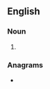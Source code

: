 ==English==

===Noun===
{{head|en|noun plural form}}

# {{plural of|gnateater|lang=en}}

===Anagrams===
* {{anagrams|en|a=aaeegnrstt|argentates|restagnate}}